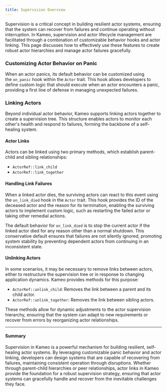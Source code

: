 ```yaml
---
title: Supervision Overview
---
```


Supervision is a critical concept in building resilient actor systems, ensuring that the system can recover from failures and continue operating without interruption. In Kameo, supervision and actor lifecycle management are facilitated through a combination of customizable behavior hooks and actor linking. This page discusses how to effectively use these features to create robust actor hierarchies and manage actor failures gracefully.

### Customizing Actor Behavior on Panic

When an actor panics, its default behavior can be customized using the `on_panic` hook within the `Actor` trait. This hook allows developers to define custom logic that should execute when an actor encounters a panic, providing a first line of defense in managing unexpected failures.

### Linking Actors

Beyond individual actor behavior, Kameo supports linking actors together to create a supervision tree. This structure enables actors to monitor each other's health and respond to failures, forming the backbone of a self-healing system.

#### Actor Links

Actors can be linked using two primary methods, which establish parent-child and sibling relationships:

- `ActorRef::link_child`
- `ActorRef::link_together`

#### Handling Link Failures

When a linked actor dies, the surviving actors can react to this event using the `on_link_died` hook in the `Actor` trait. This hook provides the ID of the deceased actor and the reason for its termination, enabling the surviving actors to implement custom logic, such as restarting the failed actor or taking other remedial actions.

The default behavior for `on_link_died` is to stop the current actor if the linked actor died for any reason other than a normal shutdown. This conservative default ensures that failures are not silently ignored, promoting system stability by preventing dependent actors from continuing in an inconsistent state.

#### Unlinking Actors

In some scenarios, it may be necessary to remove links between actors, either to restructure the supervision tree or in response to changing application dynamics. Kameo provides methods for this purpose:

- `ActorRef::unlink_child`: Removes the link between a parent and its child actor.
- `ActorRef::unlink_together`: Removes the link between sibling actors.

These methods allow for dynamic adjustments to the actor supervision hierarchy, ensuring that the system can adapt to new requirements or recover from errors by reorganizing actor relationships.

---

#### Summary

Supervision in Kameo is a powerful mechanism for building resilient, self-healing actor systems. By leveraging customizable panic behavior and actor linking, developers can design systems that are capable of recovering from failures, maintaining consistent operation through disruptions. Whether through parent-child hierarchies or peer relationships, actor links in Kameo provide the foundation for a robust supervision strategy, ensuring that actor systems can gracefully handle and recover from the inevitable challenges they face.
